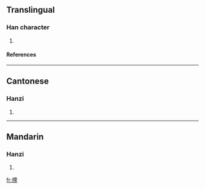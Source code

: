 ==Translingual==
===Han character===
{{Han char|rn=64|rad=手|as=11|sn=14|four=|canj=手大心月 (QKPB)}}
# {{defn|Han|sort=手11}}
====References====
{{Han ref|kx=0449.280|dkj=12578|dj=0800.140|hdz=31942.050|uh=6455|ud=25685}}

----
==Cantonese==
===Hanzi===
{{yue-hanzi|jyut=}}
# {{defn|Cantonese}}

----
==Mandarin==
===Hanzi===
{{cmn-hanzi|pin=[[dì]] (di4)|wg=ti<sup>4</sup>}}
# {{defn|Mandarin}}

[[fr:摕]]